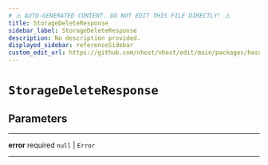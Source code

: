 ```yaml
---
# ⚠️ AUTO-GENERATED CONTENT. DO NOT EDIT THIS FILE DIRECTLY! ⚠️
title: StorageDeleteResponse
sidebar_label: StorageDeleteResponse
description: No description provided.
displayed_sidebar: referenceSidebar
custom_edit_url: https://github.com/nhost/nhost/edit/main/packages/hasura-storage-js/src/packages/hasura-storage-js/src/utils/types.ts#L36
---
```


# `StorageDeleteResponse`

## Parameters

---

**<span className="parameter-name">error</span>** <span className="optional-status">required</span> `null` | `Error`

---
